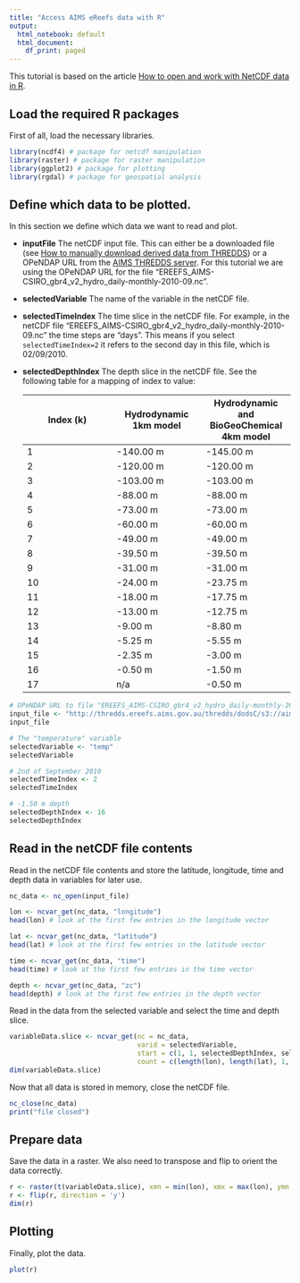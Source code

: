 ```yaml
---
title: "Access AIMS eReefs data with R"
output:
  html_notebook: default
  html_document:
    df_print: paged
---
```


This tutorial is based on the article [How to open and work with NetCDF data in R](https://rpubs.com/boyerag/297592).

## Load the required R packages
First of all, load the necessary libraries.

```r
library(ncdf4) # package for netcdf manipulation
library(raster) # package for raster manipulation
library(ggplot2) # package for plotting
library(rgdal) # package for geospatial analysis
```
## Define which data to be plotted.
In this section we define which data we want to read and plot.

- **inputFile**
  The netCDF input file. This can either be a downloaded file (see [How to manually download derived data from THREDDS](http://ereefs.aims.local/ereefs-aims/help/how-to-manually-download-derived-data)) or a  OPeNDAP URL from the [AIMS THREDDS server](http://thredds.ereefs.aims.gov.au/thredds/catalog.html). For this tutorial we are using the OPeNDAP URL for the file "EREEFS_AIMS-CSIRO_gbr4_v2_hydro_daily-monthly-2010-09.nc".
- **selectedVariable**
  The name of the variable in the netCDF file.
- **selectedTimeIndex**
  The time slice in the netCDF file. For example, in the netCDF file "EREEFS_AIMS-CSIRO_gbr4_v2_hydro_daily-monthly-2010-09.nc" the time steps are "days". This means if you select `selectedTimeIndex=2` it refers to the second day in this file, which is 02/09/2010.
- **selectedDepthIndex**
  The depth slice in the netCDF file. See the following table for a mapping of index to value:

  Index (k) | Hydrodynamic 1km model | Hydrodynamic and BioGeoChemical 4km model
  ---|---|---
  1 | -140.00 m | -145.00 m
  2 | -120.00 m | -120.00 m
  3 | -103.00 m | -103.00 m
  4 | -88.00 m | -88.00 m
  5 | -73.00 m | -73.00 m
  6 | -60.00 m | -60.00 m
  7 | -49.00 m | -49.00 m
  8 | -39.50 m |-39.50 m
  9 | -31.00 m | -31.00 m
  10 | -24.00 m | -23.75 m
  11 | -18.00 m | -17.75 m
  12 | -13.00 m | -12.75 m
  13 | -9.00 m | -8.80 m
  14 | -5.25 m | -5.55 m
  15 | -2.35 m | -3.00 m
  16 | -0.50 m | -1.50 m
  17 | n/a | -0.50 m

```r
# OPeNDAP URL to file "EREEFS_AIMS-CSIRO_gbr4_v2_hydro_daily-monthly-2010-09.nc". Hydrodynamic 4km model, daily data for the month September 2010
input_file <- "http://thredds.ereefs.aims.gov.au/thredds/dodsC/s3://aims-ereefs-public-prod/derived/ncaggregate/ereefs/gbr4_v2/daily-monthly/EREEFS_AIMS-CSIRO_gbr4_v2_hydro_daily-monthly-2010-09.nc"
input_file

# The "temperature" variable
selectedVariable <- "temp"
selectedVariable

# 2nd of September 2010
selectedTimeIndex <- 2
selectedTimeIndex

# -1.50 m depth
selectedDepthIndex <- 16
selectedDepthIndex
```
## Read in the netCDF file contents
Read in the netCDF file contents and store the latitude, longitude, time and depth data in variables for later use.
```r
nc_data <- nc_open(input_file)

lon <- ncvar_get(nc_data, "longitude")
head(lon) # look at the first few entries in the longitude vector

lat <- ncvar_get(nc_data, "latitude")
head(lat) # look at the first few entries in the latitude vector

time <- ncvar_get(nc_data, "time")
head(time) # look at the first few entries in the time vector

depth <- ncvar_get(nc_data, "zc")
head(depth) # look at the first few entries in the depth vector
```
Read in the data from the selected variable and select the time and depth slice.
```r
variableData.slice <- ncvar_get(nc = nc_data,
                                varid = selectedVariable,
                                start = c(1, 1, selectedDepthIndex, selectedTimeIndex),
                                count = c(length(lon), length(lat), 1, 1))
dim(variableData.slice)

```
Now that all data is stored in memory, close the netCDF file.
```r
nc_close(nc_data)
print("file closed")
```
## Prepare data

Save the data in a raster. We also need to transpose and flip to orient the data correctly.
```r
r <- raster(t(variableData.slice), xmn = min(lon), xmx = max(lon), ymn = min(lat), ymx = max(lat), crs = CRS("+init=epsg:4326"))
r <- flip(r, direction = 'y')
dim(r)
```
## Plotting
Finally, plot the data.

```r
plot(r)
```
